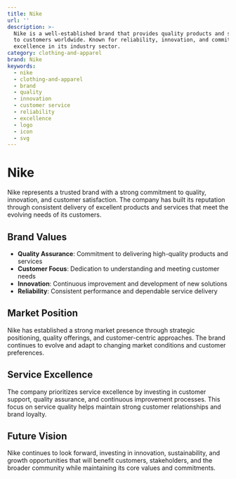 ```yaml
---
title: Nike
url: ''
description: >-
  Nike is a well-established brand that provides quality products and services
  to customers worldwide. Known for reliability, innovation, and commitment to
  excellence in its industry sector.
category: clothing-and-apparel
brand: Nike
keywords:
  - nike
  - clothing-and-apparel
  - brand
  - quality
  - innovation
  - customer service
  - reliability
  - excellence
  - logo
  - icon
  - svg
---
```


# Nike

Nike represents a trusted brand with a strong commitment to quality, innovation, and customer satisfaction. The company has built its reputation through consistent delivery of excellent products and services that meet the evolving needs of its customers.

## Brand Values

- **Quality Assurance**: Commitment to delivering high-quality products and services
- **Customer Focus**: Dedication to understanding and meeting customer needs
- **Innovation**: Continuous improvement and development of new solutions
- **Reliability**: Consistent performance and dependable service delivery

## Market Position

Nike has established a strong market presence through strategic positioning, quality offerings, and customer-centric approaches. The brand continues to evolve and adapt to changing market conditions and customer preferences.

## Service Excellence

The company prioritizes service excellence by investing in customer support, quality assurance, and continuous improvement processes. This focus on service quality helps maintain strong customer relationships and brand loyalty.

## Future Vision

Nike continues to look forward, investing in innovation, sustainability, and growth opportunities that will benefit customers, stakeholders, and the broader community while maintaining its core values and commitments.
